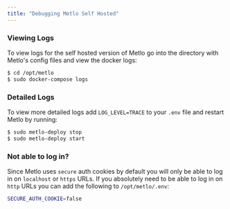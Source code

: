 ```yaml
---
title: "Debugging Metlo Self Hosted"
---
```


### Viewing Logs

To view logs for the self hosted version of Metlo go into the directory with
Metlo's config files and view the docker logs:

```bash Bash
$ cd /opt/metlo
$ sudo docker-compose logs
```

### Detailed Logs

To view more detailed logs add `LOG_LEVEL=TRACE` to your `.env` file and restart
Metlo by running:

```bash Bash
$ sudo metlo-deploy stop
$ sudo metlo-deploy start
```

### Not able to log in?

Since Metlo uses `secure` auth cookies by default you will only be able to log
in on `localhost` or `https` URLs. If you absolutely need to be able to log in
on `http` URLs you can add the following to `/opt/metlo/.env`:

```bash Bash
SECURE_AUTH_COOKIE=false
```
